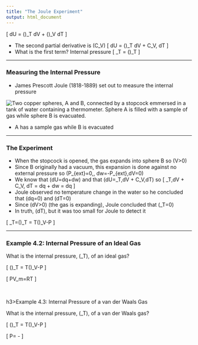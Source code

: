 ```yaml
---
title: "The Joule Experiment"
output: html_document
---
```

<p> \[ dU = \left(\frac{\partial U}{\partial V}\right)_T dV + \left(\frac{\partial U}{\partial T}\right)_V dT \] </p>
<ul>
            <li>The second partial derivative is \(C_V\)
                \[ dU = \left(\frac{\partial U}{\partial V}\right)_T dV + C_V\, dT \]
            </li>
            <li>What is the first term? Internal pressure
                \[ \pi_T = \left(\frac{\partial U}{\partial V}\right)_T \]
            </li>
        </ul>
        
---

<h3>Measuring the Internal Pressure</h3>
<ul>
<li>James Prescott Joule (1818-1889) set out to measure the internal pressure</li>
</ul>
<p><img src=https://shaunmwilliams.com/CHE303/figures/PuttingTheFirstLawToWork/JouleExperiment.png alt="Two copper spheres, A and B, connected by a stopcock emmersed in a tank of water containing a thermometer. Sphere A is filled with a sample of gas while sphere B is evacuated."></p>
<ul>
<li>A has a sample gas while B is evacuated</li>
</ul>

---

<h3>The Experiment</h3>
<ul>
<li>When the stopcock is opened, the gas expands into sphere B so \(\Delta V>0\)</li>
<li>Since B originally had a vacuum, this expansion is done against no external pressure so \(P_{ext}=0\,\therefore\, dw=-P_{ext}\,dV=0\)</li>
<li>We know that \(dU=dq+dw\) and that \(dU=\pi_T\,dV + C_V\,dT\) so
\[ \pi_T\,dV + C_V\, dT = dq + dw = dq \]
</li>
<li>Joule observed no temperature change in the water so he concluded that \(dq=0\) and \(dT=0\)</li>
<li>Since \(dV>0\) (the gas is expanding), Joule concluded that \(\pi_T=0\)</li>
<li>In truth, \(dT\ne 0\), but it was too small for Joule to detect it</li>
</ul>
<p>\[ \pi_T=\left(\frac{\partial U}{\partial V}\right)_T = T\left(\frac{\partial P}{\partial T}\right)_V-P \]</p>

---

::: {.whitebox data-latex=""}
<h3>Example 4.2: Internal Pressure of an Ideal Gas</h3>

<p>What is the internal pressure, \(\pi_T\), of an ideal gas?</p>
<p>\[ \left(\frac{\partial U}{\partial V}\right)_T = T\left(\frac{\partial P}{\partial T}\right)_V-P \]</p>
<p>\[ PV_m=RT \]</p>
:::

$\;$

::: {.whitebox data-latex=""}
h3>Example 4.3: Internal Pressure of a van der Waals Gas</h3>

<p>What is the internal pressure, \(\pi_T\), of a van der Waals gas?</p>
<p>\[ \left(\frac{\partial U}{\partial V}\right)_T = T\left(\frac{\partial P}{\partial T}\right)_V-P \]</p>
<p>\[ P=\frac{RT}{V_m-b} - \frac{a}{V_m^2} \]</p>
:::